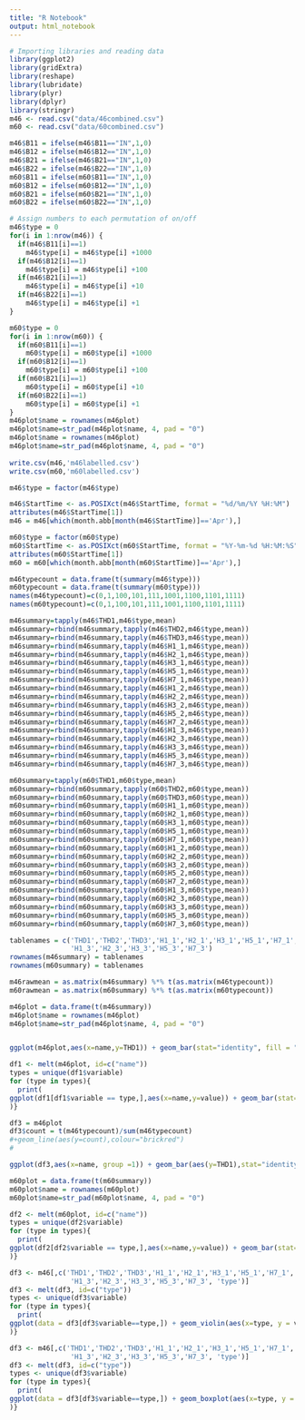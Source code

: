 ---
title: "R Notebook"
output: html_notebook
---

```{r}
# Importing libraries and reading data
library(ggplot2)
library(gridExtra)
library(reshape)
library(lubridate)
library(plyr)
library(dplyr)
library(stringr)
m46 <- read.csv("data/46combined.csv")
m60 <- read.csv("data/60combined.csv")
```

```{r Change IN to 1 and UIT to 0}
m46$B11 = ifelse(m46$B11=="IN",1,0)
m46$B12 = ifelse(m46$B12=="IN",1,0)
m46$B21 = ifelse(m46$B21=="IN",1,0)
m46$B22 = ifelse(m46$B22=="IN",1,0)
m60$B11 = ifelse(m60$B11=="IN",1,0)
m60$B12 = ifelse(m60$B12=="IN",1,0)
m60$B21 = ifelse(m60$B21=="IN",1,0)
m60$B22 = ifelse(m60$B22=="IN",1,0)
```

```{r Assign "type" to each permutation}
# Assign numbers to each permutation of on/off
m46$type = 0
for(i in 1:nrow(m46)) {
  if(m46$B11[i]==1)
    m46$type[i] = m46$type[i] +1000
  if(m46$B12[i]==1)
    m46$type[i] = m46$type[i] +100
  if(m46$B21[i]==1)
    m46$type[i] = m46$type[i] +10
  if(m46$B22[i]==1)
    m46$type[i] = m46$type[i] +1
}

m60$type = 0
for(i in 1:nrow(m60)) {
  if(m60$B11[i]==1)
    m60$type[i] = m60$type[i] +1000
  if(m60$B12[i]==1)
    m60$type[i] = m60$type[i] +100
  if(m60$B21[i]==1)
    m60$type[i] = m60$type[i] +10
  if(m60$B22[i]==1)
    m60$type[i] = m60$type[i] +1
}
m46plot$name = rownames(m46plot)
m46plot$name=str_pad(m46plot$name, 4, pad = "0")
m46plot$name = rownames(m46plot)
m46plot$name=str_pad(m46plot$name, 4, pad = "0")
  
write.csv(m46,'m46labelled.csv')
write.csv(m60,'m60labelled.csv')
```


```{r Factor keep specific months}
m46$type = factor(m46$type)

m46$StartTime <- as.POSIXct(m46$StartTime, format = "%d/%m/%Y %H:%M")
attributes(m46$StartTime[1])
m46 = m46[which(month.abb[month(m46$StartTime)]=='Apr'),]

m60$type = factor(m60$type)
m60$StartTime <- as.POSIXct(m60$StartTime, format = "%Y-%m-%d %H:%M:%S")
attributes(m60$StartTime[1])
m60 = m60[which(month.abb[month(m60$StartTime)]=='Apr'),]
```

```{r Create summary table}
m46typecount = data.frame(t(summary(m46$type)))
m60typecount = data.frame(t(summary(m60$type)))
names(m46typecount)=c(0,1,100,101,111,1001,1100,1101,1111)
names(m60typecount)=c(0,1,100,101,111,1001,1100,1101,1111)

m46summary=tapply(m46$THD1,m46$type,mean)
m46summary=rbind(m46summary,tapply(m46$THD2,m46$type,mean))
m46summary=rbind(m46summary,tapply(m46$THD3,m46$type,mean))
m46summary=rbind(m46summary,tapply(m46$H1_1,m46$type,mean))
m46summary=rbind(m46summary,tapply(m46$H2_1,m46$type,mean))
m46summary=rbind(m46summary,tapply(m46$H3_1,m46$type,mean))
m46summary=rbind(m46summary,tapply(m46$H5_1,m46$type,mean))
m46summary=rbind(m46summary,tapply(m46$H7_1,m46$type,mean))
m46summary=rbind(m46summary,tapply(m46$H1_2,m46$type,mean))
m46summary=rbind(m46summary,tapply(m46$H2_2,m46$type,mean))
m46summary=rbind(m46summary,tapply(m46$H3_2,m46$type,mean))
m46summary=rbind(m46summary,tapply(m46$H5_2,m46$type,mean))
m46summary=rbind(m46summary,tapply(m46$H7_2,m46$type,mean))
m46summary=rbind(m46summary,tapply(m46$H1_3,m46$type,mean))
m46summary=rbind(m46summary,tapply(m46$H2_3,m46$type,mean))
m46summary=rbind(m46summary,tapply(m46$H3_3,m46$type,mean))
m46summary=rbind(m46summary,tapply(m46$H5_3,m46$type,mean))
m46summary=rbind(m46summary,tapply(m46$H7_3,m46$type,mean))

m60summary=tapply(m60$THD1,m60$type,mean)
m60summary=rbind(m60summary,tapply(m60$THD2,m60$type,mean))
m60summary=rbind(m60summary,tapply(m60$THD3,m60$type,mean))
m60summary=rbind(m60summary,tapply(m60$H1_1,m60$type,mean))
m60summary=rbind(m60summary,tapply(m60$H2_1,m60$type,mean))
m60summary=rbind(m60summary,tapply(m60$H3_1,m60$type,mean))
m60summary=rbind(m60summary,tapply(m60$H5_1,m60$type,mean))
m60summary=rbind(m60summary,tapply(m60$H7_1,m60$type,mean))
m60summary=rbind(m60summary,tapply(m60$H1_2,m60$type,mean))
m60summary=rbind(m60summary,tapply(m60$H2_2,m60$type,mean))
m60summary=rbind(m60summary,tapply(m60$H3_2,m60$type,mean))
m60summary=rbind(m60summary,tapply(m60$H5_2,m60$type,mean))
m60summary=rbind(m60summary,tapply(m60$H7_2,m60$type,mean))
m60summary=rbind(m60summary,tapply(m60$H1_3,m60$type,mean))
m60summary=rbind(m60summary,tapply(m60$H2_3,m60$type,mean))
m60summary=rbind(m60summary,tapply(m60$H3_3,m60$type,mean))
m60summary=rbind(m60summary,tapply(m60$H5_3,m60$type,mean))
m60summary=rbind(m60summary,tapply(m60$H7_3,m60$type,mean))

tablenames = c('THD1','THD2','THD3','H1_1','H2_1','H3_1','H5_1','H7_1','H1_2','H2_2','H3_2','H5_2','H7_2',
               'H1_3','H2_3','H3_3','H5_3','H7_3')
rownames(m46summary) = tablenames
rownames(m60summary) = tablenames

m46rawmean = as.matrix(m46summary) %*% t(as.matrix(m46typecount))
m60rawmean = as.matrix(m60summary) %*% t(as.matrix(m60typecount))
```

```{r Plots}

m46plot = data.frame(t(m46summary))
m46plot$name = rownames(m46plot)
m46plot$name=str_pad(m46plot$name, 4, pad = "0")


ggplot(m46plot,aes(x=name,y=THD1)) + geom_bar(stat="identity", fill = "dodgerblue") + xlab("Filter Activation Combination") + ylab("THD1") + ggtitle("Average THD1") + theme_bw() + theme(panel.border = element_blank(), panel.grid.major = element_blank(), panel.grid.minor = element_blank(), axis.ticks.x=element_blank(), axis.ticks.y=element_blank(), plot.title = element_text(hjust = 0.5), axis.line = element_line(colour = "black"))
```

```{r}
df1 <- melt(m46plot, id=c("name"))
types = unique(df1$variable)
for (type in types){
  print(
ggplot(df1[df1$variable == type,],aes(x=name,y=value)) + geom_bar(stat="identity", fill = "dodgerblue") + xlab("Filter Activation Combination") + ylab(type) + ggtitle(paste("Average", type)) + theme_bw() + theme(panel.border = element_blank(), panel.grid.major = element_blank(), panel.grid.minor = element_blank(), axis.ticks.x=element_blank(), axis.ticks.y=element_blank(), plot.title = element_text(hjust = 0.5), axis.line = element_line(colour = "black"))
)}
```

```{r}
df3 = m46plot
df3$count = t(m46typecount)/sum(m46typecount)
#+geom_line(aes(y=count),colour="brickred") 
#

ggplot(df3,aes(x=name, group =1)) + geom_bar(aes(y=THD1),stat="identity", fill = "dodgerblue") +geom_line(aes(y=count),colour="red")+ xlab("Filter Activation Combination") + ylab("THD1") + ggtitle("Average THD1")+ theme_bw() + theme(panel.border = element_blank(), panel.grid.major = element_blank(), panel.grid.minor = element_blank(), axis.ticks.x=element_blank(), axis.ticks.y=element_blank(), plot.title = element_text(hjust = 0.5), axis.line = element_line(colour = "black")) 
```


```{r}
m60plot = data.frame(t(m60summary))
m60plot$name = rownames(m60plot)
m60plot$name=str_pad(m60plot$name, 4, pad = "0")

df2 <- melt(m60plot, id=c("name"))
types = unique(df2$variable)
for (type in types){
  print(
ggplot(df2[df2$variable == type,],aes(x=name,y=value)) + geom_bar(stat="identity", fill = "dodgerblue") + xlab("Filter Activation Combination") + ylab(type) + ggtitle(paste("Average", type)) + theme_bw() + theme(panel.border = element_blank(), panel.grid.major = element_blank(), panel.grid.minor = element_blank(), axis.ticks.x=element_blank(), axis.ticks.y=element_blank(), plot.title = element_text(hjust = 0.5), axis.line = element_line(colour = "black"))
)}
```

```{r}
df3 <- m46[,c('THD1','THD2','THD3','H1_1','H2_1','H3_1','H5_1','H7_1','H1_2','H2_2','H3_2','H5_2','H7_2',
               'H1_3','H2_3','H3_3','H5_3','H7_3', 'type')]
df3 <- melt(df3, id=c("type"))
types <- unique(df3$variable)
for (type in types){
  print(
ggplot(data = df3[df3$variable==type,]) + geom_violin(aes(x=type, y = value, fill = type)) + xlab("Filter Activation Combination") + ylab(type) + ggtitle(paste("Violin plot of", type)) + theme_bw() + theme(panel.border = element_blank(), panel.grid.major = element_blank(), panel.grid.minor = element_blank(), axis.ticks.x=element_blank(), axis.ticks.y=element_blank(), plot.title = element_text(hjust = 0.5), axis.line = element_line(colour = "black"))
)}
```

```{r}
df3 <- m46[,c('THD1','THD2','THD3','H1_1','H2_1','H3_1','H5_1','H7_1','H1_2','H2_2','H3_2','H5_2','H7_2',
               'H1_3','H2_3','H3_3','H5_3','H7_3', 'type')]
df3 <- melt(df3, id=c("type"))
types <- unique(df3$variable)
for (type in types){
  print(
ggplot(data = df3[df3$variable==type,]) + geom_boxplot(aes(x=type, y = value, fill = type)) + xlab("Filter Activation Combination") + ylab(type) + ggtitle(paste("Violin plot of", type)) + theme_bw() + theme(panel.border = element_blank(), panel.grid.major = element_blank(), panel.grid.minor = element_blank(), axis.ticks.x=element_blank(), axis.ticks.y=element_blank(), plot.title = element_text(hjust = 0.5), axis.line = element_line(colour = "black"))
)}
```
